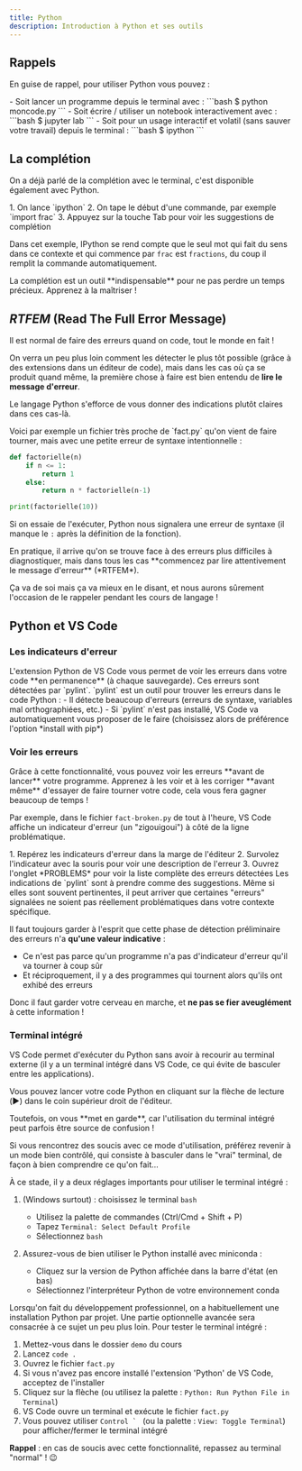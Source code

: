 ```yaml
---
title: Python
description: Introduction à Python et ses outils
---
```



<SidebarToggle />


## Rappels

En guise de rappel, pour utiliser Python vous pouvez :

<Admonition type="tip" title="Différentes façons d'utiliser Python">
- Soit lancer un programme depuis le terminal avec :
  ```bash
  $ python moncode.py
  ```
- Soit écrire / utiliser un notebook interactivement avec :
  ```bash
  $ jupyter lab
  ```
- Soit pour un usage interactif et volatil (sans sauver votre travail) depuis le terminal :
  ```bash
  $ ipython
  ```
</Admonition>

## La complétion

On a déjà parlé de la complétion avec le terminal, c'est disponible également avec Python.

<Admonition type="note" title="Exemple de complétion">
1. On lance `ipython`
2. On tape le début d'une commande, par exemple `import frac`
3. Appuyez sur la touche Tab pour voir les suggestions de complétion

Dans cet exemple, IPython se rend compte que le seul mot qui fait du sens dans ce contexte et qui commence par `frac` est `fractions`, du coup il remplit la commande automatiquement.
</Admonition>

<Admonition type="tip" title="Conseil">
La complétion est un outil **indispensable** pour ne pas perdre un temps précieux.
Apprenez à la maîtriser !
</Admonition>

## *RTFEM* (Read The Full Error Message)

<Admonition type="note" title="Les erreurs font partie du processus">
Il est normal de faire des erreurs quand on code, tout le monde en fait !

On verra un peu plus loin comment les détecter le plus tôt possible (grâce à des extensions dans un éditeur de code), mais dans les cas où ça se produit quand même, la première chose à faire est bien entendu de **lire le message d'erreur**.

Le langage Python s'efforce de vous donner des indications plutôt claires dans ces cas-là.
</Admonition>

<Admonition type="warning" title="Exemple d'erreur">
Voici par exemple un fichier très proche de `fact.py` qu'on vient de faire tourner, mais avec une petite erreur de syntaxe intentionnelle :

```python
def factorielle(n)
    if n <= 1:
        return 1
    else:
        return n * factorielle(n-1)

print(factorielle(10))
```

Si on essaie de l'exécuter, Python nous signalera une erreur de syntaxe (il manque le `:` après la définition de la fonction).
</Admonition>

<Admonition type="tip" title="Conseil de débogage">
En pratique, il arrive qu'on se trouve face à des erreurs plus difficiles à diagnostiquer, mais dans tous les cas **commencez par lire attentivement le message d'erreur** (*RTFEM*).

Ça va de soi mais ça va mieux en le disant, et nous aurons sûrement l'occasion de le rappeler pendant les cours de langage !
</Admonition>

## Python et VS Code

### Les indicateurs d'erreur

<Admonition type="note" title="Détection automatique des erreurs">
L'extension Python de VS Code vous permet de voir les erreurs dans votre code **en permanence** (à chaque sauvegarde). Ces erreurs sont détectées par `pylint`.
</Admonition>

<Admonition type="tip" title="Qu'est-ce que pylint ?">
`pylint` est un outil pour trouver les erreurs dans le code Python :
- Il détecte beaucoup d'erreurs (erreurs de syntaxe, variables mal orthographiées, etc.)
- Si `pylint` n'est pas installé, VS Code va automatiquement vous proposer de le faire (choisissez alors de préférence l'option *install with pip*)
</Admonition>

### Voir les erreurs

<Admonition type="tip" title="Détection précoce des erreurs">
Grâce à cette fonctionnalité, vous pouvez voir les erreurs **avant de lancer** votre programme. 
Apprenez à les voir et à les corriger **avant même** d'essayer de faire tourner votre code, cela vous fera gagner beaucoup de temps !

Par exemple, dans le fichier `fact-broken.py` de tout à l'heure, VS Code affiche un indicateur d'erreur (un "zigouigoui") à côté de la ligne problématique.
</Admonition>

<Admonition type="note" title="Comment utiliser les indicateurs d'erreur">
1. Repérez les indicateurs d'erreur dans la marge de l'éditeur
2. Survolez l'indicateur avec la souris pour voir une description de l'erreur
3. Ouvrez l'onglet *PROBLEMS* pour voir la liste complète des erreurs détectées
</Admonition>

<Admonition type="warning" title="Attention">
Les indications de `pylint` sont à prendre comme des suggestions. Même si elles sont souvent pertinentes, il peut arriver que certaines "erreurs" signalées ne soient pas réellement problématiques dans votre contexte spécifique.

Il faut toujours garder à l'esprit que cette phase de détection préliminaire des erreurs n'a **qu'une valeur indicative** :

* Ce n'est pas parce qu'un programme n'a pas d'indicateur d'erreur qu'il va tourner à coup sûr
* Et réciproquement, il y a des programmes qui tournent alors qu'ils ont exhibé des erreurs

Donc il faut garder votre cerveau en marche, et **ne pas se fier aveuglément** à cette information !
</Admonition>

### Terminal intégré

<Admonition type="note" title="Exécuter Python dans VS Code">
VS Code permet d'exécuter du Python sans avoir à recourir au terminal externe (il y a un terminal intégré dans VS Code, ce qui évite de basculer entre les applications). 

Vous pouvez lancer votre code Python en cliquant sur la flèche de lecture (▶️) dans le coin supérieur droit de l'éditeur.
</Admonition>

<Admonition type="warning" title="Mise en garde">
Toutefois, on vous **met en garde**, car l'utilisation du terminal intégré peut parfois être source de confusion ! 

Si vous rencontrez des soucis avec ce mode d'utilisation, préférez revenir à un mode bien contrôlé, qui consiste à basculer dans le "vrai" terminal, de façon à bien comprendre ce qu'on fait...
</Admonition>

<Admonition type="tip" title="Réglages importants" collapsible>
À ce stade, il y a deux réglages importants pour utiliser le terminal intégré :

1. (Windows surtout) : choisissez le terminal `bash`
   - Utilisez la palette de commandes (Ctrl/Cmd + Shift + P)
   - Tapez `Terminal: Select Default Profile`
   - Sélectionnez `bash`

2. Assurez-vous de bien utiliser le Python installé avec miniconda :
   - Cliquez sur la version de Python affichée dans la barre d'état (en bas)
   - Sélectionnez l'interpréteur Python de votre environnement conda

<Admonition type="note" title="Environnements virtuels">
Lorsqu'on fait du développement professionnel, on a habituellement une installation Python par projet. Une partie optionnelle avancée sera consacrée à ce sujet un peu plus loin.
</Admonition>
</Admonition>

<Admonition type="note" title="Pour essayer">
Pour tester le terminal intégré :

1. Mettez-vous dans le dossier `demo` du cours
2. Lancez `code .`
3. Ouvrez le fichier `fact.py`
4. Si vous n'avez pas encore installé l'extension 'Python' de VS Code, acceptez de l'installer
5. Cliquez sur la flèche (ou utilisez la palette : `Python: Run Python File in Terminal`)
6. VS Code ouvre un terminal et exécute le fichier `fact.py`
7. Vous pouvez utiliser ```Control ` ``` (ou la palette : `View: Toggle Terminal`) pour afficher/fermer le terminal intégré

**Rappel** : en cas de soucis avec cette fonctionnalité, repassez au terminal "normal" ! 😉
</Admonition> 